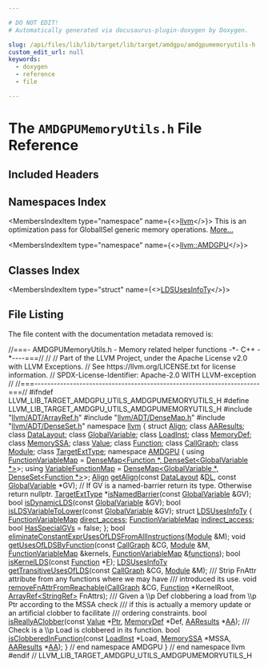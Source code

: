 ```yaml
---

# DO NOT EDIT!
# Automatically generated via docusaurus-plugin-doxygen by Doxygen.

slug: /api/files/lib/lib/target/lib/target/amdgpu/amdgpumemoryutils-h
custom_edit_url: null
keywords:
  - doxygen
  - reference
  - file

---
```





# The `AMDGPUMemoryUtils.h` File Reference

<DoxygenPage pluginConfig={pluginConfig}>



## Included Headers

<IncludesList>
<IncludesListItem
  filePath="llvm/ADT/ArrayRef.h"
  permalink="/docs/api/files/include/include/llvm/include/llvm/adt/arrayref-h"
  isLocal="true" />
<IncludesListItem
  filePath="llvm/ADT/DenseMap.h"
  permalink="/docs/api/files/include/include/llvm/include/llvm/adt/densemap-h"
  isLocal="true" />
<IncludesListItem
  filePath="llvm/ADT/DenseSet.h"
  permalink="/docs/api/files/include/include/llvm/include/llvm/adt/denseset-h"
  isLocal="true" />
</IncludesList>

## Namespaces Index

<MembersIndex>

<MembersIndexItem
  type="namespace"
  name={<><a href="/docs/api/namespaces/llvm">llvm</a></>}>
This is an optimization pass for GlobalISel generic memory operations. <a href="/docs/api/namespaces/llvm/#details">More...</a>
</MembersIndexItem>

<MembersIndexItem
  type="namespace"
  name={<><a href="/docs/api/namespaces/llvm/amdgpu">llvm::AMDGPU</a></>}>
</MembersIndexItem>

</MembersIndex>

## Classes Index

<MembersIndex>

<MembersIndexItem
  type="struct"
  name={<><a href="/docs/api/structs/llvm/amdgpu/ldsusesinfoty">LDSUsesInfoTy</a></>}>
</MembersIndexItem>

</MembersIndex>


## File Listing

The file content with the documentation metadata removed is:

<ProgramListing>

<Link id="l00001" /><CodeLine lineNumber="1"><span class="doxyHighlightComment">//===- AMDGPUMemoryUtils.h - Memory related helper functions -&#42;- C++ -&#42;----===//</span></CodeLine>
<Link id="l00002" /><CodeLine lineNumber="2"><span class="doxyHighlightComment">//</span></CodeLine>
<Link id="l00003" /><CodeLine lineNumber="3"><span class="doxyHighlightComment">// Part of the LLVM Project, under the Apache License v2.0 with LLVM Exceptions.</span></CodeLine>
<Link id="l00004" /><CodeLine lineNumber="4"><span class="doxyHighlightComment">// See https://llvm.org/LICENSE.txt for license information.</span></CodeLine>
<Link id="l00005" /><CodeLine lineNumber="5"><span class="doxyHighlightComment">// SPDX-License-Identifier: Apache-2.0 WITH LLVM-exception</span></CodeLine>
<Link id="l00006" /><CodeLine lineNumber="6"><span class="doxyHighlightComment">//</span></CodeLine>
<Link id="l00007" /><CodeLine lineNumber="7"><span class="doxyHighlightComment">//===----------------------------------------------------------------------===//</span></CodeLine>
<Link id="l00008" /><CodeLine lineNumber="8"></CodeLine>
<Link id="l00009" /><CodeLine lineNumber="9"><span class="doxyHighlightPreprocessor">#ifndef LLVM&#95;LIB&#95;TARGET&#95;AMDGPU&#95;UTILS&#95;AMDGPUMEMORYUTILS&#95;H</span></CodeLine>
<Link id="l00010" /><CodeLine lineNumber="10"><span class="doxyHighlightPreprocessor">#define LLVM&#95;LIB&#95;TARGET&#95;AMDGPU&#95;UTILS&#95;AMDGPUMEMORYUTILS&#95;H</span></CodeLine>
<Link id="l00011" /><CodeLine lineNumber="11"></CodeLine>
<Link id="l00012" /><CodeLine lineNumber="12"><span class="doxyHighlightPreprocessor">#include &quot;<a href="/docs/api/files/include/include/llvm/include/llvm/adt/arrayref-h">llvm/ADT/ArrayRef.h</a>&quot;</span></CodeLine>
<Link id="l00013" /><CodeLine lineNumber="13"><span class="doxyHighlightPreprocessor">#include &quot;<a href="/docs/api/files/include/include/llvm/include/llvm/adt/densemap-h">llvm/ADT/DenseMap.h</a>&quot;</span></CodeLine>
<Link id="l00014" /><CodeLine lineNumber="14"><span class="doxyHighlightPreprocessor">#include &quot;<a href="/docs/api/files/include/include/llvm/include/llvm/adt/denseset-h">llvm/ADT/DenseSet.h</a>&quot;</span></CodeLine>
<Link id="l00015" /><CodeLine lineNumber="15"></CodeLine>
<Link id="l00016" /><CodeLine lineNumber="16"><span class="doxyHighlightKeyword">namespace </span><span class="doxyHighlight"><a href="/docs/api/namespaces/llvm">llvm</a> &#123;</span></CodeLine>
<Link id="l00017" /><CodeLine lineNumber="17"></CodeLine>
<Link id="l00018" /><CodeLine lineNumber="18"><span class="doxyHighlightKeyword">struct </span><span class="doxyHighlight"><a href="/docs/api/structs/llvm/align">Align</a>;</span></CodeLine>
<Link id="l00019" /><CodeLine lineNumber="19"><span class="doxyHighlightKeyword">class </span><span class="doxyHighlight"><a href="/docs/api/classes/llvm/aaresults">AAResults</a>;</span></CodeLine>
<Link id="l00020" /><CodeLine lineNumber="20"><span class="doxyHighlightKeyword">class </span><span class="doxyHighlight"><a href="/docs/api/classes/llvm/datalayout">DataLayout</a>;</span></CodeLine>
<Link id="l00021" /><CodeLine lineNumber="21"><span class="doxyHighlightKeyword">class </span><span class="doxyHighlight"><a href="/docs/api/classes/llvm/globalvariable">GlobalVariable</a>;</span></CodeLine>
<Link id="l00022" /><CodeLine lineNumber="22"><span class="doxyHighlightKeyword">class </span><span class="doxyHighlight"><a href="/docs/api/classes/llvm/loadinst">LoadInst</a>;</span></CodeLine>
<Link id="l00023" /><CodeLine lineNumber="23"><span class="doxyHighlightKeyword">class </span><span class="doxyHighlight"><a href="/docs/api/classes/llvm/memorydef">MemoryDef</a>;</span></CodeLine>
<Link id="l00024" /><CodeLine lineNumber="24"><span class="doxyHighlightKeyword">class </span><span class="doxyHighlight"><a href="/docs/api/classes/llvm/memoryssa">MemorySSA</a>;</span></CodeLine>
<Link id="l00025" /><CodeLine lineNumber="25"><span class="doxyHighlightKeyword">class </span><span class="doxyHighlight"><a href="/docs/api/classes/llvm/value">Value</a>;</span></CodeLine>
<Link id="l00026" /><CodeLine lineNumber="26"><span class="doxyHighlightKeyword">class </span><span class="doxyHighlight"><a href="/docs/api/classes/llvm/function">Function</a>;</span></CodeLine>
<Link id="l00027" /><CodeLine lineNumber="27"><span class="doxyHighlightKeyword">class </span><span class="doxyHighlight"><a href="/docs/api/classes/llvm/callgraph">CallGraph</a>;</span></CodeLine>
<Link id="l00028" /><CodeLine lineNumber="28"><span class="doxyHighlightKeyword">class </span><span class="doxyHighlight"><a href="/docs/api/classes/llvm/module">Module</a>;</span></CodeLine>
<Link id="l00029" /><CodeLine lineNumber="29"><span class="doxyHighlightKeyword">class </span><span class="doxyHighlight"><a href="/docs/api/classes/llvm/targetexttype">TargetExtType</a>;</span></CodeLine>
<Link id="l00030" /><CodeLine lineNumber="30"></CodeLine>
<Link id="l00031" /><CodeLine lineNumber="31"><span class="doxyHighlightKeyword">namespace </span><span class="doxyHighlight"><a href="/docs/api/namespaces/llvm/amdgpu">AMDGPU</a> &#123;</span></CodeLine>
<Link id="l00032" /><CodeLine lineNumber="32"></CodeLine>
<Link id="l00033" /><CodeLine lineNumber="33" lineLink="/docs/api/namespaces/llvm/amdgpu/#a91adb9ce33ec5b4ca2f7cd5920aee3be"><span class="doxyHighlightKeyword">using </span><span class="doxyHighlight"><a href="/docs/api/namespaces/llvm/amdgpu/#a91adb9ce33ec5b4ca2f7cd5920aee3be">FunctionVariableMap</a> = <a href="/docs/api/classes/llvm/densemap">DenseMap&lt;Function &#42;, DenseSet&lt;GlobalVariable &#42;&gt;</a>&gt;;</span></CodeLine>
<Link id="l00034" /><CodeLine lineNumber="34" lineLink="/docs/api/namespaces/llvm/amdgpu/#ad15d4124081cf6e7534d38f617ea03c0"><span class="doxyHighlightKeyword">using </span><span class="doxyHighlight"><a href="/docs/api/namespaces/llvm/amdgpu/#ad15d4124081cf6e7534d38f617ea03c0">VariableFunctionMap</a> = <a href="/docs/api/classes/llvm/densemap">DenseMap&lt;GlobalVariable &#42;, DenseSet&lt;Function &#42;&gt;</a>&gt;;</span></CodeLine>
<Link id="l00035" /><CodeLine lineNumber="35"></CodeLine>
<Link id="l00036" /><CodeLine lineNumber="36"><span class="doxyHighlight"><a href="/docs/api/structs/llvm/align">Align</a> <a href="/docs/api/namespaces/llvm/amdgpu/#aaf7c3ea495e589d05c4e89f7c9dcc897">getAlign</a>(</span><span class="doxyHighlightKeyword">const</span><span class="doxyHighlight"> <a href="/docs/api/classes/llvm/datalayout">DataLayout</a> &amp;<a href="/docs/api/files/lib/lib/target/lib/target/arm/armslshardening-cpp/#ad467c4ab9119043f9b7750ab986be61a">DL</a>, </span><span class="doxyHighlightKeyword">const</span><span class="doxyHighlight"> <a href="/docs/api/classes/llvm/globalvariable">GlobalVariable</a> &#42;GV);</span></CodeLine>
<Link id="l00037" /><CodeLine lineNumber="37"></CodeLine>
<Link id="l00038" /><CodeLine lineNumber="38"><span class="doxyHighlightComment">// If GV is a named-barrier return its type. Otherwise return nullptr.</span></CodeLine>
<Link id="l00039" /><CodeLine lineNumber="39"><span class="doxyHighlight"><a href="/docs/api/classes/llvm/targetexttype">TargetExtType</a> &#42;<a href="/docs/api/namespaces/llvm/amdgpu/#a98625eaa7fa561edb6921fc5c7fcefcd">isNamedBarrier</a>(</span><span class="doxyHighlightKeyword">const</span><span class="doxyHighlight"> <a href="/docs/api/classes/llvm/globalvariable">GlobalVariable</a> &amp;GV);</span></CodeLine>
<Link id="l00040" /><CodeLine lineNumber="40"></CodeLine>
<Link id="l00041" /><CodeLine lineNumber="41"><span class="doxyHighlightKeywordType">bool</span><span class="doxyHighlight"> <a href="/docs/api/namespaces/llvm/amdgpu/#a4cacf18e8e9ecebd3f912ae0ad4e3817">isDynamicLDS</a>(</span><span class="doxyHighlightKeyword">const</span><span class="doxyHighlight"> <a href="/docs/api/classes/llvm/globalvariable">GlobalVariable</a> &amp;GV);</span></CodeLine>
<Link id="l00042" /><CodeLine lineNumber="42"><span class="doxyHighlightKeywordType">bool</span><span class="doxyHighlight"> <a href="/docs/api/namespaces/llvm/amdgpu/#a9a6f055381f5a946e37ab4d9e4a221d8">isLDSVariableToLower</a>(</span><span class="doxyHighlightKeyword">const</span><span class="doxyHighlight"> <a href="/docs/api/classes/llvm/globalvariable">GlobalVariable</a> &amp;GV);</span></CodeLine>
<Link id="l00043" /><CodeLine lineNumber="43"></CodeLine>
<Link id="l00044" /><CodeLine lineNumber="44" lineLink="/docs/api/structs/llvm/amdgpu/ldsusesinfoty"><span class="doxyHighlightKeyword">struct </span><span class="doxyHighlight"><a href="/docs/api/structs/llvm/amdgpu/ldsusesinfoty">LDSUsesInfoTy</a> &#123;</span></CodeLine>
<Link id="l00045" /><CodeLine lineNumber="45" lineLink="/docs/api/structs/llvm/amdgpu/ldsusesinfoty/#a742870ecab7687d09d889034c6695ee8"><span class="doxyHighlight">  <a href="/docs/api/namespaces/llvm/amdgpu/#a91adb9ce33ec5b4ca2f7cd5920aee3be">FunctionVariableMap</a> <a href="/docs/api/structs/llvm/amdgpu/ldsusesinfoty/#a742870ecab7687d09d889034c6695ee8">direct&#95;access</a>;</span></CodeLine>
<Link id="l00046" /><CodeLine lineNumber="46" lineLink="/docs/api/structs/llvm/amdgpu/ldsusesinfoty/#abbbf7703905ba9107c6b20bf87e4095a"><span class="doxyHighlight">  <a href="/docs/api/namespaces/llvm/amdgpu/#a91adb9ce33ec5b4ca2f7cd5920aee3be">FunctionVariableMap</a> <a href="/docs/api/structs/llvm/amdgpu/ldsusesinfoty/#abbbf7703905ba9107c6b20bf87e4095a">indirect&#95;access</a>;</span></CodeLine>
<Link id="l00047" /><CodeLine lineNumber="47" lineLink="/docs/api/structs/llvm/amdgpu/ldsusesinfoty/#ad071163a75cc2d817e98c1c65545e3f3"><span class="doxyHighlight">  </span><span class="doxyHighlightKeywordType">bool</span><span class="doxyHighlight"> <a href="/docs/api/structs/llvm/amdgpu/ldsusesinfoty/#ad071163a75cc2d817e98c1c65545e3f3">HasSpecialGVs</a> = </span><span class="doxyHighlightKeyword">false</span><span class="doxyHighlight">;</span></CodeLine>
<Link id="l00048" /><CodeLine lineNumber="48"><span class="doxyHighlight">&#125;;</span></CodeLine>
<Link id="l00049" /><CodeLine lineNumber="49"></CodeLine>
<Link id="l00050" /><CodeLine lineNumber="50"><span class="doxyHighlightKeywordType">bool</span><span class="doxyHighlight"> <a href="/docs/api/namespaces/llvm/amdgpu/#aac00cb920a9d9d61a45759a8e4314142">eliminateConstantExprUsesOfLDSFromAllInstructions</a>(<a href="/docs/api/classes/llvm/module">Module</a> &amp;M);</span></CodeLine>
<Link id="l00051" /><CodeLine lineNumber="51"></CodeLine>
<Link id="l00052" /><CodeLine lineNumber="52"><span class="doxyHighlightKeywordType">void</span><span class="doxyHighlight"> <a href="/docs/api/namespaces/llvm/amdgpu/#a7294d908ab6f3be2a71593bd8f7f1eb3">getUsesOfLDSByFunction</a>(</span><span class="doxyHighlightKeyword">const</span><span class="doxyHighlight"> <a href="/docs/api/classes/llvm/callgraph">CallGraph</a> &amp;CG, <a href="/docs/api/classes/llvm/module">Module</a> &amp;M,</span></CodeLine>
<Link id="l00053" /><CodeLine lineNumber="53"><span class="doxyHighlight">                            <a href="/docs/api/namespaces/llvm/amdgpu/#a91adb9ce33ec5b4ca2f7cd5920aee3be">FunctionVariableMap</a> &amp;kernels,</span></CodeLine>
<Link id="l00054" /><CodeLine lineNumber="54"><span class="doxyHighlight">                            <a href="/docs/api/namespaces/llvm/amdgpu/#a91adb9ce33ec5b4ca2f7cd5920aee3be">FunctionVariableMap</a> &amp;<a href="/docs/api/files/lib/lib/target/lib/target/amdgpu/amdgpulowermoduleldspass-cpp/#a8818b45f8c07ddce635268ec684dc61a">functions</a>);</span></CodeLine>
<Link id="l00055" /><CodeLine lineNumber="55"></CodeLine>
<Link id="l00056" /><CodeLine lineNumber="56"><span class="doxyHighlightKeywordType">bool</span><span class="doxyHighlight"> <a href="/docs/api/namespaces/llvm/amdgpu/#ad45f913090dbe9b3ec236ae18d3560e4">isKernelLDS</a>(</span><span class="doxyHighlightKeyword">const</span><span class="doxyHighlight"> <a href="/docs/api/classes/llvm/function">Function</a> &#42;<a href="/docs/api/files/lib/lib/support/md5-cpp/#a96d73bbd7af15cb1fc38c3f4a3bd82e9">F</a>);</span></CodeLine>
<Link id="l00057" /><CodeLine lineNumber="57"></CodeLine>
<Link id="l00058" /><CodeLine lineNumber="58"><span class="doxyHighlight"><a href="/docs/api/structs/llvm/amdgpu/ldsusesinfoty">LDSUsesInfoTy</a> <a href="/docs/api/namespaces/llvm/amdgpu/#a8c1ff7e5e775cdba70261e34245db9e5">getTransitiveUsesOfLDS</a>(</span><span class="doxyHighlightKeyword">const</span><span class="doxyHighlight"> <a href="/docs/api/classes/llvm/callgraph">CallGraph</a> &amp;CG, <a href="/docs/api/classes/llvm/module">Module</a> &amp;M);</span></CodeLine>
<Link id="l00059" /><CodeLine lineNumber="59"></CodeLine>
<Link id="l00060" /><CodeLine lineNumber="60"><span class="doxyHighlightComment">/// Strip FnAttr attribute from any functions where we may have</span></CodeLine>
<Link id="l00061" /><CodeLine lineNumber="61"><span class="doxyHighlightComment">/// introduced its use.</span></CodeLine>
<Link id="l00062" /><CodeLine lineNumber="62"><span class="doxyHighlightKeywordType">void</span><span class="doxyHighlight"> <a href="/docs/api/namespaces/llvm/amdgpu/#a6b42b6fca05063155c689008d30a2751">removeFnAttrFromReachable</a>(<a href="/docs/api/classes/llvm/callgraph">CallGraph</a> &amp;CG, <a href="/docs/api/classes/llvm/function">Function</a> &#42;KernelRoot,</span></CodeLine>
<Link id="l00063" /><CodeLine lineNumber="63"><span class="doxyHighlight">                               <a href="/docs/api/classes/llvm/arrayref">ArrayRef&lt;StringRef&gt;</a> FnAttrs);</span></CodeLine>
<Link id="l00064" /><CodeLine lineNumber="64"></CodeLine>
<Link id="l00065" /><CodeLine lineNumber="65"><span class="doxyHighlightComment">/// Given a \\p Def clobbering a load from \\p Ptr according to the MSSA check</span></CodeLine>
<Link id="l00066" /><CodeLine lineNumber="66"><span class="doxyHighlightComment">/// if this is actually a memory update or an artificial clobber to facilitate</span></CodeLine>
<Link id="l00067" /><CodeLine lineNumber="67"><span class="doxyHighlightComment">/// ordering constraints.</span></CodeLine>
<Link id="l00068" /><CodeLine lineNumber="68"><span class="doxyHighlightKeywordType">bool</span><span class="doxyHighlight"> <a href="/docs/api/namespaces/llvm/amdgpu/#a8a8239a295cbf22d56c2d237d2cef874">isReallyAClobber</a>(</span><span class="doxyHighlightKeyword">const</span><span class="doxyHighlight"> <a href="/docs/api/classes/llvm/value">Value</a> &#42;<a href="/docs/api/files/lib/lib/analysis/targetlibraryinfo-cpp/#aca185e6d0e9f423dbb24440206454872a11dbf501abf829b3ab7049c2d3a8a053">Ptr</a>, <a href="/docs/api/classes/llvm/memorydef">MemoryDef</a> &#42;Def, <a href="/docs/api/classes/llvm/aaresults">AAResults</a> &#42;<a href="/docs/api/namespaces/llvm/aa">AA</a>);</span></CodeLine>
<Link id="l00069" /><CodeLine lineNumber="69"></CodeLine>
<Link id="l00070" /><CodeLine lineNumber="70"><span class="doxyHighlightComment">/// Check is a \\p Load is clobbered in its function.</span></CodeLine>
<Link id="l00071" /><CodeLine lineNumber="71"><span class="doxyHighlightKeywordType">bool</span><span class="doxyHighlight"> <a href="/docs/api/namespaces/llvm/amdgpu/#af55cf9792d5f9186df02c58b337a1511">isClobberedInFunction</a>(</span><span class="doxyHighlightKeyword">const</span><span class="doxyHighlight"> <a href="/docs/api/classes/llvm/loadinst">LoadInst</a> &#42;Load, <a href="/docs/api/classes/llvm/memoryssa">MemorySSA</a> &#42;MSSA,</span></CodeLine>
<Link id="l00072" /><CodeLine lineNumber="72"><span class="doxyHighlight">                           <a href="/docs/api/classes/llvm/aaresults">AAResults</a> &#42;<a href="/docs/api/namespaces/llvm/aa">AA</a>);</span></CodeLine>
<Link id="l00073" /><CodeLine lineNumber="73"></CodeLine>
<Link id="l00074" /><CodeLine lineNumber="74"><span class="doxyHighlight">&#125; </span><span class="doxyHighlightComment">// end namespace AMDGPU</span></CodeLine>
<Link id="l00075" /><CodeLine lineNumber="75"></CodeLine>
<Link id="l00076" /><CodeLine lineNumber="76"><span class="doxyHighlight">&#125; </span><span class="doxyHighlightComment">// end namespace llvm</span></CodeLine>
<Link id="l00077" /><CodeLine lineNumber="77"></CodeLine>
<Link id="l00078" /><CodeLine lineNumber="78"><span class="doxyHighlightPreprocessor">#endif </span><span class="doxyHighlightComment">// LLVM&#95;LIB&#95;TARGET&#95;AMDGPU&#95;UTILS&#95;AMDGPUMEMORYUTILS&#95;H</span></CodeLine>

</ProgramListing>


</DoxygenPage>
